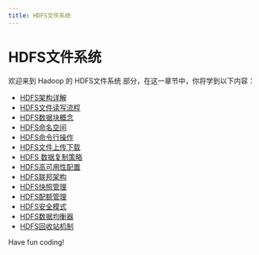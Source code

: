 ```yaml
---
title: HDFS文件系统
---
```


# HDFS文件系统

欢迎来到 Hadoop 的 HDFS文件系统 部分，在这一章节中，你将学到以下内容：

- [HDFS架构详解](./0-hdfs-architecture-detailed-explanation.mdx)
- [HDFS文件读写流程](./1-hdfs-file-reading-and-writing-process.mdx)
- [HDFS数据块概念](./2-hdfs-data-block-concept.mdx)
- [HDFS命名空间](./3-hdfs-namespace.mdx)
- [HDFS命令行操作](./4-hdfs-command-line-operations.mdx)
- [HDFS文件上传下载](./5-hdfs-file-upload-and-download.mdx)
- [HDFS 数据复制策略](./6-hdfs-data-replication-strategy.mdx)
- [HDFS高可用性配置](./7-hdfs-high-availability-configuration.mdx)
- [HDFS联邦架构](./8-hdfs-federation-architecture.mdx)
- [HDFS快照管理](./9-hdfs-snapshot-management.mdx)
- [HDFS配额管理](./10-hdfs-quota-management.mdx)
- [HDFS安全模式](./11-hdfs-safe-mode.mdx)
- [HDFS数据均衡器](./12-hdfs-data-balancer.mdx)
- [HDFS回收站机制](./13-hdfs-recycle-bin-mechanism.mdx)

Have fun coding!